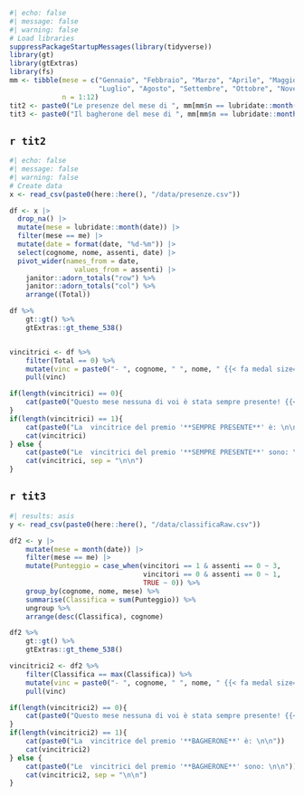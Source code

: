 ```r
#| echo: false
#| message: false
#| warning: false
# Load libraries
suppressPackageStartupMessages(library(tidyverse))
library(gt)
library(gtExtras)
library(fs)
mm <- tibble(mese = c("Gennaio", "Febbraio", "Marzo", "Aprile", "Maggio", "Giugno",
                      "Luglio", "Agosto", "Settembre", "Ottobre", "Novembre", "Dicembre"),
             n = 1:12)
tit2 <- paste0("Le presenze del mese di ", mm[mm$n == lubridate::month(params$date), 1])
tit3 <- paste0("Il bagherone del mese di ", mm[mm$n == lubridate::month(params$date), 1])
```

## `r tit2`


```r
#| echo: false
#| message: false
#| warning: false
# Create data
x <- read_csv(paste0(here::here(), "/data/presenze.csv")) 

df <- x |> 
  drop_na() |> 
  mutate(mese = lubridate::month(date)) |> 
  filter(mese == me) |> 
  mutate(date = format(date, "%d-%m")) |> 
  select(cognome, nome, assenti, date) |> 
  pivot_wider(names_from = date,
                values_from = assenti) |> 
    janitor::adorn_totals("row") %>% 
    janitor::adorn_totals("col") %>% 
    arrange((Total)) 

df %>% 
    gt::gt() %>% 
    gtExtras::gt_theme_538()


vincitrici <- df %>% 
    filter(Total == 0) %>% 
    mutate(vinc = paste0("- ", cognome, " ", nome, " {{< fa medal size=normalsize >}}")) %>% 
    pull(vinc)

if(length(vincitrici) == 0){
    cat(paste0("Questo mese nessuna di voi è stata sempre presente! {{< fa face-angry-horns size=normalsize >}} "))
} 
if(length(vincitrici) == 1){
    cat(paste0("La  vincitrice del premio '**SEMPRE PRESENTE**' è: \n\n"))
    cat(vincitrici)
} else {
    cat(paste0("Le  vincitrici del premio '**SEMPRE PRESENTE**' sono: \n\n"))
    cat(vincitrici, sep = "\n\n")
}

```



## `r tit3`

```r
#| results: asis
y <- read_csv(paste0(here::here(), "/data/classificaRaw.csv")) 

df2 <- y |> 
    mutate(mese = month(date)) |> 
    filter(mese == me) |> 
    mutate(Punteggio = case_when(vincitori == 1 & assenti == 0 ~ 3,
                                 vincitori == 0 & assenti == 0 ~ 1,
                                 TRUE ~ 0)) %>% 
    group_by(cognome, nome, mese) %>% 
    summarise(Classifica = sum(Punteggio)) %>% 
    ungroup %>% 
    arrange(desc(Classifica), cognome)

df2 %>% 
    gt::gt() %>% 
    gtExtras::gt_theme_538()

vincitrici2 <- df2 %>% 
    filter(Classifica == max(Classifica)) %>% 
    mutate(vinc = paste0("- ", cognome, " ", nome, " {{< fa medal size=normalsize >}}")) %>% 
    pull(vinc)

if(length(vincitrici2) == 0){
    cat(paste0("Questo mese nessuna di voi è stata sempre presente! {{< fa face-angry-horns size=normalsize >}} "))
} 
if(length(vincitrici2) == 1){
    cat(paste0("La  vincitrice del premio '**BAGHERONE**' è: \n\n"))
    cat(vincitrici2)
} else {
    cat(paste0("Le  vincitrici del premio '**BAGHERONE**' sono: \n\n"))
    cat(vincitrici2, sep = "\n\n")
}
```